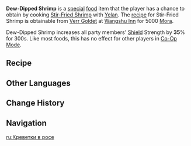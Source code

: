 {{Food Infobox
|id              = 108389
|description     = Amongst the ingredients here is the new tea, Dipped Dew, delivered from [[Qiaoying Village]] right to the [[Yanshang Teahouse|Teahouse]], which was then quickly fried together with freshly-caught river shrimp. The look is sightly, the scent of distant tea, and the taste both tender and springy... Wait a moment. Why's she coming over with that plate of chilli?
|type            = DEF-Boosting Dishes
|effectType      = DEF Up
|effect          = Increases all party members' Shield Strength by '''35'''% for 300s.
|eff_att1        = Shield Strength
|rarity          = 3
|character       = Yelan
|base            = Stir-Fried Shrimp
}}
'''Dew-Dipped Shrimp''' is a [[:Category:Special Dishes|special]] [[food]] item that the player has a chance to obtain by cooking [[Stir-Fried Shrimp]] with [[Yelan]]. The [[recipe]] for Stir-Fried Shrimp is obtainable from [[Verr Goldet]] at [[Wangshu Inn]] for 5000 [[Mora]].

Dew-Dipped Shrimp increases all party members' [[Shield]] Strength by '''35'''% for 300s. Like most foods, this has no effect for other players in [[Co-Op Mode]].

==Recipe==
{{Recipe
|type = Cooking
|character = Yelan
|Shrimp Meat = 4
|Flour = 3
|Snapdragon = 3
|sort = Shrimp Meat,Flour,Snapdragon
}}
<!--
==Trivia==
-->
==Other Languages==
{{Other Languages
|en      = Dew-Dipped Shrimp
|zhs     = 沾露虾仁
|zhs_rm  = Zhān Lù Xiārén
|zht     = 沾露蝦仁
|zht_rm  = Zhān Lù Xiārén
|zh_tl   = Dew-Dipped Shrimp
|ja      = 美露エビ
|ja_rm   = Miro Ebi{{Assumed}}
|ja_tl   = Beautiful Dew Shrimp
|ko      = 소스를 묻힌 새우살
|ko_rm   = Soseu-reul Muchin Sae'usal
|ko_tl   = Sauce-Dipped Shrimp
|es      = Camarones en rocío
|es_tl   = Shrimps in Dew
|fr      = Crevettes à la rosée
|fr_tl   = Shrimp with Dew
|ru      = Креветки в росе
|ru_tl   = 
|th      = Dew-Dipped Shrimp
|vi      = Tôm Nhuốm Sương
|vi_tl   = 
|de      = Morgentau-Garnelen
|de_tl   = Morning Dew Shrimps
|id      = Dew-Dipped Shrimp
|pt      = Camarão Marinado
|pt_tl   = 
}}

==Change History==
{{Change History|2.7}}

==Navigation==
{{Food Navbox|type=Special Dishes}}

[[ru:Креветки в росе]]